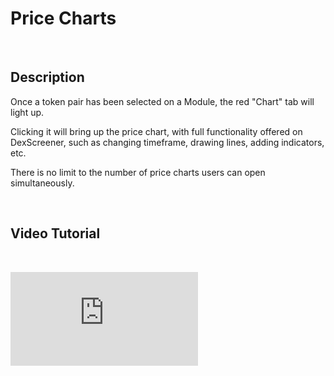 

# Price Charts

&nbsp;
<ImageWithModal src={pricecharts} alt="MultiDEX Showcase"/>

## Description

Once a token pair has been selected on a Module, the red "Chart" tab will light up.

Clicking it will bring up the price chart, with full functionality offered on DexScreener, such as changing timeframe, drawing lines, adding indicators, etc. 

There is no limit to the number of price charts users can open simultaneously.

&nbsp;
<ImageWithModal src={insanity} alt="MultiDEX Screenshot"/>

## Video Tutorial
&nbsp;
<div style={{ position: 'relative', width: '100%', paddingBottom: '56.25%', display: 'flex', justifyContent: 'center' }}>
  <iframe style={{ position: 'absolute', top: 0, left: 0, width: '100%', height: '100%' }} src="https://odysee.com/$/embed/@MtopSwap:3/PriceCharts:c?r=HCtEHTzGKkFcenFE91GNqih9uLMB93Ug" title="Odysee video player" frameBorder="0" allow="accelerometer; autoplay; clipboard-write; encrypted-media; gyroscope; picture-in-picture; web-share" allowFullScreen></iframe>
</div>